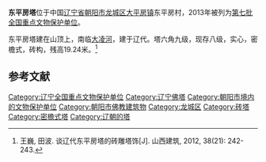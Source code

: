 {{coord|41|26|33|N|120|11|36|E|scale:10000|display=title}}
{{文物保护单位
| 级别 = 全国
| 名称 = 东平房塔
| 图片 = 
| 所在 = [[辽宁省|辽宁省]][[朝阳市|朝阳市]][[龙城区|龙城区]]
| 分类 = 古建筑
| 时代 = 辽
| 编号 = 7-0926-3-224
| 登录 = 2013年3月5日
}}
'''东平房塔'''位于中国[[辽宁省|辽宁省]][[朝阳市|朝阳市]][[龙城区|龙城区]][[大平房镇|大平房镇]]东平房村，2013年被列为[[第七批全国重点文物保护单位|第七批全国重点文物保护单位]]。

东平房塔建在山顶上，南临[[大凌河|大凌河]]，建于辽代。塔六角九级，现存八级，实心，密檐式，砖构，残高19.24米。<ref>王巍, 田波. 谈辽代东平房塔的砖雕塔饰[J]. 山西建筑, 2012, 38(21): 242-243.</ref>

==参考文献==

{{Reflist|2}}
{{辽宁全国重点文物保护单位}}

{{DEFAULTSORT:D}}
[[Category:辽宁全国重点文物保护单位|Category:辽宁全国重点文物保护单位]]
[[Category:辽宁佛塔|Category:辽宁佛塔]]
[[Category:朝阳市境内的文物保护单位|Category:朝阳市境内的文物保护单位]]
[[Category:朝阳市佛教建筑物|Category:朝阳市佛教建筑物]]
[[Category:龙城区|Category:龙城区]]
[[Category:砖塔|Category:砖塔]]
[[Category:密檐式塔|Category:密檐式塔]]
[[Category:辽朝的塔|Category:辽朝的塔]]
